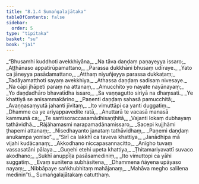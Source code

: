 ```yaml
---
title: "8.1.4 Sumaṅgalajātaka"
tableOfContents: false
sidebar:
  order: 5
type: "tipitaka"
basket: "su"
book: "ja1"
---
```



<DynamicBreadcrumb />

<Division number="27" book="ja1">

<Paragraph number="1702" type="verses" book="ja1">
_“Bhusamhi kuddhoti avekkhiyāna,_  
_Na tāva daṇḍaṃ paṇayeyya issaro;_  
_Aṭṭhānaso appatirūpamattano,_  
_Parassa dukkhāni bhusaṃ udīraye._  

</Paragraph>

</Division>
<Division number="28" book="ja1">

<Paragraph number="1703" type="verses" book="ja1">
_Yato ca jāneyya pasādamattano,_  
_Atthaṃ niyuñjeyya parassa dukkaṭaṃ;_  
_Tadāyamatthoti sayaṃ avekkhiya,_  
_Athassa daṇḍaṃ sadisaṃ nivesaye._  

</Paragraph>

</Division>
<Division number="29" book="ja1">

<Paragraph number="1704" type="verses" book="ja1">
_Na cāpi jhāpeti paraṃ na attanaṃ,_  
_Amucchito yo nayate nayānayaṃ;_  
_Yo daṇḍadhāro bhavatīdha issaro,_  
_Sa vaṇṇagutto siriyā na dhaṃsati._  

</Paragraph>

</Division>
<Division number="30" book="ja1">

<Paragraph number="1705" type="verses" book="ja1">
_Ye khattiyā se anisammakārino,_  
_Paṇenti daṇḍaṃ sahasā pamucchitā;_  
_Avaṇṇasaṃyutā jahanti jīvitaṃ,_  
_Ito vimuttāpi ca yanti duggatiṃ._  

</Paragraph>

</Division>
<Division number="31" book="ja1">

<Paragraph number="1706" type="verses" book="ja1">
_Dhamme ca ye ariyappavedite ratā,_  
_Anuttarā te vacasā manasā kammunā ca;_  
_Te santisoraccasamādhisaṇṭhitā,_  
_Vajanti lokaṃ dubhayaṃ tathāvidhā._  

</Paragraph>

</Division>
<Division number="32" book="ja1">

<Paragraph number="1707" type="verses" book="ja1">
_Rājāhamasmi narapamadānamissaro,_  
_Sacepi kujjhāmi ṭhapemi attanaṃ;_  
_Nisedhayanto janataṃ tathāvidhaṃ,_  
_Paṇemi daṇḍaṃ anukampa yoniso”._  

</Paragraph>

</Division>
<Division number="33" book="ja1">

<Paragraph number="1708" type="verses" book="ja1">
_“Sirī ca lakkhī ca taveva khattiya,_  
_Janādhipa mā vijahi kudācanaṃ;_  
_Akkodhano niccapasannacitto,_  
_Anīgho tuvaṃ vassasatāni pālaya._  

</Paragraph>

</Division>
<Division number="34" book="ja1">

<Paragraph number="1709" type="verses" book="ja1">
_Guṇehi etehi upeta khattiya,_  
_Ṭhitamariyavattī suvaco akodhano;_  
_Sukhī anuppīḷa pasāsamediniṃ,_  
_Ito vimuttopi ca yāhi suggatiṃ._  

</Paragraph>

</Division>
<Division number="35" book="ja1">

<Paragraph number="1710" type="verses" book="ja1">
_Evaṃ sunītena subhāsitena,_  
_Dhammena ñāyena upāyaso nayaṃ;_  
_Nibbāpaye saṅkhubhitaṃ mahājanaṃ,_  
_Mahāva megho salilena medinin”ti._  


</Paragraph>
</Division>

<Paragraph number="1711" type="center" book="ja1">
Sumaṅgalajātakaṃ catutthaṃ.
</Paragraph>